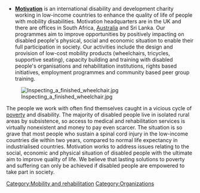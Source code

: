 *'''[http://www.motivation.org.uk Motivation]''' is an international disability and development charity working in low-income countries to enhance the quality of life of people with mobility disabilities. Motivation headquarters are in the UK and there are offices in South Africa, [[Australia]] and Sri Lanka. Our programmes aim to improve opportunities by positively impacting on disabled people's physical, social and economic situation to enable their full participation in society. Our activities include the design and provision of low-cost mobility products (wheelchairs, tricycles, supportive seating), capacity building and training with disabled people's organisations and rehabilitation institutions, rights based initiatives, employment programmes and community based peer group training. 

[[Image:Inspecting_a_finished_wheelchair.jpg]]

The people we work with often find themselves caught in a vicious cycle of [[poverty]] and disability. The majority of disabled people live in isolated rural areas by subsistence, so access to medical and rehabilitation services is virtually nonexistent and money to pay even scarcer. The situation is so grave that most people who sustain a spinal cord injury in the low-income countries die within two years, compared to normal life expectancy in industrialised countries. Motivation works to address issues relating to the social, economic and physical situation of disabled people with the ultimate aim to improve quality of life. We believe that lasting solutions to poverty and suffering can only be achieved if disabled people are empowered to take part in society.

[[Category:Mobility and rehabilitation]]
[[Category:Organizations]]